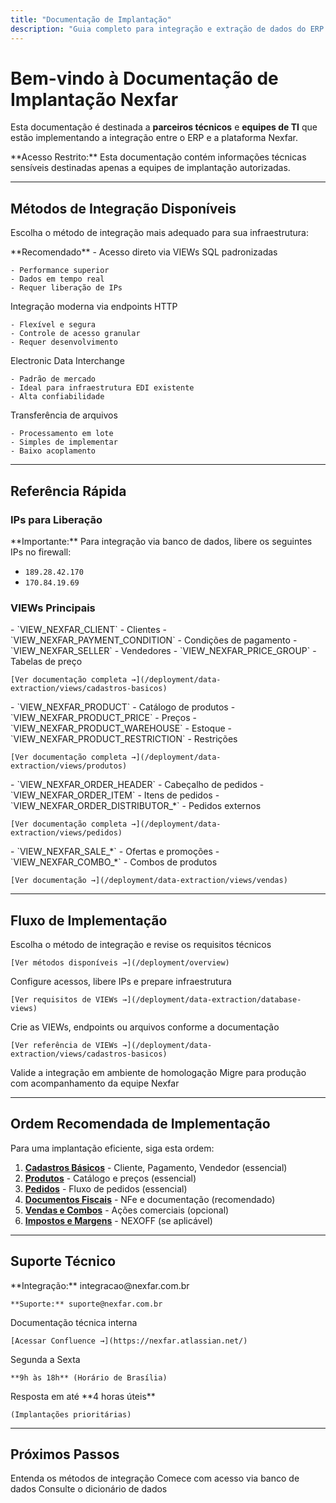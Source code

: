 ```yaml
---
title: "Documentação de Implantação"
description: "Guia completo para integração e extração de dados do ERP com a plataforma Nexfar"
---
```


# Bem-vindo à Documentação de Implantação Nexfar

Esta documentação é destinada a **parceiros técnicos** e **equipes de TI** que estão implementando a integração entre o ERP e a plataforma Nexfar.

<Note>
  **Acesso Restrito:** Esta documentação contém informações técnicas sensíveis destinadas apenas a equipes de implantação autorizadas.
</Note>

---

## Métodos de Integração Disponíveis

Escolha o método de integração mais adequado para sua infraestrutura:

<CardGroup cols={2}>
  <Card title="Banco de Dados (VIEWs)" icon="database" href="/deployment/data-extraction/database-views">
    **Recomendado** - Acesso direto via VIEWs SQL padronizadas

    - Performance superior
    - Dados em tempo real
    - Requer liberação de IPs
  </Card>

  <Card title="REST API" icon="plug" href="/deployment/data-extraction/rest-api">
    Integração moderna via endpoints HTTP

    - Flexível e segura
    - Controle de acesso granular
    - Requer desenvolvimento
  </Card>

  <Card title="EDI" icon="file-code" href="/deployment/data-extraction/edi">
    Electronic Data Interchange

    - Padrão de mercado
    - Ideal para infraestrutura EDI existente
    - Alta confiabilidade
  </Card>

  <Card title="FTP/SFTP" icon="folder-open" href="/deployment/data-extraction/ftp">
    Transferência de arquivos

    - Processamento em lote
    - Simples de implementar
    - Baixo acoplamento
  </Card>
</CardGroup>

---

## Referência Rápida

### IPs para Liberação

<Warning>
  **Importante:** Para integração via banco de dados, libere os seguintes IPs no firewall:

  - `189.28.42.170`
  - `170.84.19.69`
</Warning>

### VIEWs Principais

<AccordionGroup>
  <Accordion title="Cadastros Básicos" icon="users">
    - `VIEW_NEXFAR_CLIENT` - Clientes
    - `VIEW_NEXFAR_PAYMENT_CONDITION` - Condições de pagamento
    - `VIEW_NEXFAR_SELLER` - Vendedores
    - `VIEW_NEXFAR_PRICE_GROUP` - Tabelas de preço

    [Ver documentação completa →](/deployment/data-extraction/views/cadastros-basicos)
  </Accordion>

  <Accordion title="Produtos" icon="box">
    - `VIEW_NEXFAR_PRODUCT` - Catálogo de produtos
    - `VIEW_NEXFAR_PRODUCT_PRICE` - Preços
    - `VIEW_NEXFAR_PRODUCT_WAREHOUSE` - Estoque
    - `VIEW_NEXFAR_PRODUCT_RESTRICTION` - Restrições

    [Ver documentação completa →](/deployment/data-extraction/views/produtos)
  </Accordion>

  <Accordion title="Pedidos" icon="file-invoice">
    - `VIEW_NEXFAR_ORDER_HEADER` - Cabeçalho de pedidos
    - `VIEW_NEXFAR_ORDER_ITEM` - Itens de pedidos
    - `VIEW_NEXFAR_ORDER_DISTRIBUTOR_*` - Pedidos externos

    [Ver documentação completa →](/deployment/data-extraction/views/pedidos)
  </Accordion>

  <Accordion title="Ações Comerciais" icon="tag">
    - `VIEW_NEXFAR_SALE_*` - Ofertas e promoções
    - `VIEW_NEXFAR_COMBO_*` - Combos de produtos

    [Ver documentação →](/deployment/data-extraction/views/vendas)
  </Accordion>
</AccordionGroup>

---

## Fluxo de Implementação

<Steps>
  <Step title="Análise e Planejamento">
    Escolha o método de integração e revise os requisitos técnicos

    [Ver métodos disponíveis →](/deployment/overview)
  </Step>

  <Step title="Preparação do Ambiente">
    Configure acessos, libere IPs e prepare infraestrutura

    [Ver requisitos de VIEWs →](/deployment/data-extraction/database-views)
  </Step>

  <Step title="Implementação">
    Crie as VIEWs, endpoints ou arquivos conforme a documentação

    [Ver referência de VIEWs →](/deployment/data-extraction/views/cadastros-basicos)
  </Step>

  <Step title="Testes">
    Valide a integração em ambiente de homologação
  </Step>

  <Step title="Produção">
    Migre para produção com acompanhamento da equipe Nexfar
  </Step>
</Steps>

---

## Ordem Recomendada de Implementação

Para uma implantação eficiente, siga esta ordem:

1. **[Cadastros Básicos](/deployment/data-extraction/views/cadastros-basicos)** - Cliente, Pagamento, Vendedor (essencial)
2. **[Produtos](/deployment/data-extraction/views/produtos)** - Catálogo e preços (essencial)
3. **[Pedidos](/deployment/data-extraction/views/pedidos)** - Fluxo de pedidos (essencial)
4. **[Documentos Fiscais](/deployment/data-extraction/views/documentos-fiscais)** - NFe e documentação (recomendado)
5. **[Vendas e Combos](/deployment/data-extraction/views/vendas)** - Ações comerciais (opcional)
6. **[Impostos e Margens](/deployment/data-extraction/views/impostos-margens)** - NEXOFF (se aplicável)

---

## Suporte Técnico

<CardGroup cols={2}>
  <Card title="Email" icon="envelope">
    **Integração:** integracao@nexfar.com.br

    **Suporte:** suporte@nexfar.com.br
  </Card>

  <Card title="Confluence" icon="book">
    Documentação técnica interna

    [Acessar Confluence →](https://nexfar.atlassian.net/)
  </Card>

  <Card title="Horário de Atendimento" icon="clock">
    Segunda a Sexta

    **9h às 18h** (Horário de Brasília)
  </Card>

  <Card title="SLA" icon="gauge">
    Resposta em até **4 horas úteis**

    (Implantações prioritárias)
  </Card>
</CardGroup>

---

## Próximos Passos

<CardGroup cols={3}>
  <Card title="Visão Geral" icon="rocket" href="/deployment/overview">
    Entenda os métodos de integração
  </Card>

  <Card title="VIEWs de Banco" icon="database" href="/deployment/data-extraction/database-views">
    Comece com acesso via banco de dados
  </Card>

  <Card title="Referência Completa" icon="book" href="/deployment/data-extraction/views/cadastros-basicos">
    Consulte o dicionário de dados
  </Card>
</CardGroup>
